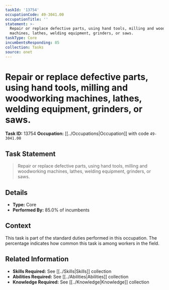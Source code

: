 ```yaml
---
taskId: '13754'
occupationCode: 49-3041.00
occupationTitle: ''
statement: >-
  Repair or replace defective parts, using hand tools, milling and woodworking
  machines, lathes, welding equipment, grinders, or saws.
taskType: Core
incumbentsResponding: 85
collection: Tasks
source: onet
---
```

# Repair or replace defective parts, using hand tools, milling and woodworking machines, lathes, welding equipment, grinders, or saws.

**Task ID:** 13754
**Occupation:** [[../Occupations|Occupation]] with code `49-3041.00`

## Task Statement

> Repair or replace defective parts, using hand tools, milling and woodworking machines, lathes, welding equipment, grinders, or saws.

## Details

- **Type:** Core
- **Performed By:** 85.0% of incumbents

## Context

This task is part of the standard duties performed in this occupation. The percentage indicates how common this task is among workers in the field.

## Related Information

- **Skills Required:** See [[../Skills|Skills]] collection
- **Abilities Required:** See [[../Abilities|Abilities]] collection
- **Knowledge Required:** See [[../Knowledge|Knowledge]] collection
